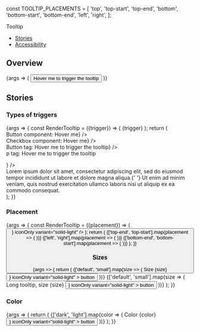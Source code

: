 
const TOOLTIP_PLACEMENTS = [
  'top',
  'top-start',
  'top-end',
  'bottom',
  'bottom-start',
  'bottom-end',
  'left',
  'right',
];

<Meta title="Components/Tooltip" component={Tooltip} />

<PageHeader>Tooltip</PageHeader>

- [Stories](#stories)
- [Accessibility](#accessibility)

## Overview

<Canvas>
  <Story name="Default">
    {args => (
      <Tooltip {...args}>
        <Tooltip.Element label="Here's my long tooltip" />
        <Tooltip.Trigger>
          <Button>Hover me to trigger the tooltip</Button>
        </Tooltip.Trigger>
      </Tooltip>
    )}
  </Story>
</Canvas>

<ArgsTable story="Default" />

## Stories

### Types of triggers

<Canvas>
  <Story name="Types of triggers">
    {args => {
      const RenderTooltip = ({trigger}) => (
        <Tooltip {...args}>
          <Tooltip.Element label="Here's tooltip" />
          <Tooltip.Trigger>{trigger}</Tooltip.Trigger>
        </Tooltip>
      );
      return (
        <Flex direction="column" style={{gap: '20px'}}>
          <div>
            <Text>Button component:</Text>
            <RenderTooltip trigger={<Button>Hover me</Button>} />
          </div>
          <div>
            <Text>Checkbox component:</Text>
            <RenderTooltip trigger={<Checkbox>Hover me</Checkbox>} />
          </div>
          <div>
            <Text>Button tag:</Text>
            <RenderTooltip
              trigger={<button>Hover me to trigger the tooltip</button>}
            />
          </div>
          <div>
            <Text>p tag:</Text>
            <RenderTooltip trigger={<p>Hover me to trigger the tooltip</p>} />
          </div>
          <div style={{width: '300px'}}>
            Lorem ipsum dolor sit amet, consectetur adipiscing elit, sed do
            eiusmod tempor incididunt ut labore et dolore magna aliqua.{' '}
            <RenderTooltip trigger="Hover me to trigger the tooltip." /> Ut enim
            ad minim veniam, quis nostrud exercitation ullamco laboris nisi ut
            aliquip ex ea commodo consequat.
          </div>
        </Flex>
      );
    }}
  </Story>
</Canvas>

### Placement

<Canvas>
  <Story name="Placement">
    {args => {
      const RenderTooltip = ({placement}) => (
        <Tooltip {...args} placement={placement}>
          <Tooltip.Element label="Report this" />
          <Tooltip.Trigger>
            <Button
              icon={<Icon color="adaptive" type="report_flag_outlined" />}
              iconOnly
              variant="solid-light"
            />
          </Tooltip.Trigger>
        </Tooltip>
      );
      return (
        <Flex justifyContent="center" style={{paddingTop: '100px'}}>
          <Flex
            direction="column"
            alignItems="center"
            style={{width: '300px', gap: '20px'}}
          >
            <RenderTooltip placement="top" />
            <Flex direction="row" justifyContent="space-between" fullWidth>
              {['top-end', 'top-start'].map(placement => (
                <RenderTooltip placement={placement} />
              ))}
            </Flex>
            <Flex direction="row" justifyContent="space-between" fullWidth>
              {['left', 'right'].map(placement => (
                <RenderTooltip placement={placement} />
              ))}
            </Flex>
            <Flex direction="row" justifyContent="space-between" fullWidth>
              {['bottom-end', 'bottom-start'].map(placement => (
                <RenderTooltip placement={placement} />
              ))}
            </Flex>
            <RenderTooltip placement="bottom" />
          </Flex>
        </Flex>
      );
    }}
  </Story>
</Canvas>

### Sizes

<Canvas>
  <Story name="Sizes" args={{defaultOpen: true}}>
    {args => {
      return (
        <Flex direction="column" style={{gap: '50px'}}>
          <Flex justifyContent="center" style={{gap: '250px'}}>
            {['default', 'small'].map(size => (
              <Flex
                direction="column"
                alignItems="center"
                style={{gap: '60px'}}
              >
                <Text>Size {size}</Text>
                <Tooltip {...args} size={size}>
                  <Tooltip.Element label="Tooltip content" />
                  <Tooltip.Trigger>
                    <Button
                      icon={
                        <Icon color="adaptive" type="report_flag_outlined" />
                      }
                      iconOnly
                      variant="solid-light"
                    >
                      button
                    </Button>
                  </Tooltip.Trigger>
                </Tooltip>
              </Flex>
            ))}
          </Flex>
          <Flex
            justifyContent="center"
            direction="column"
            style={{gap: '60px'}}
            alignItems="center"
          >
            {['default', 'small'].map(size => (
              <Flex
                direction="column"
                style={{gap: '120px'}}
                alignItems="center"
              >
                <Text>Long tooltip, size {size}</Text>
                <Tooltip {...args} size={size}>
                  <Tooltip.Element
                    label="Lorem ipsum dolor sit amet, consectetur adipiscing elit, sed do
            eiusmod tempor incididunt ut labore et dolore magna aliqua. Ut enim
            ad minim veniam, quis nostrud exercitation ullamco laboris nisi ut
            aliquip ex ea commodo consequat."
                  />
                  <Tooltip.Trigger>
                    <Button
                      icon={
                        <Icon color="adaptive" type="report_flag_outlined" />
                      }
                      iconOnly
                      variant="solid-light"
                    >
                      button
                    </Button>
                  </Tooltip.Trigger>
                </Tooltip>
              </Flex>
            ))}
          </Flex>
        </Flex>
      );
    }}
  </Story>
</Canvas>

### Color

<Canvas>
  <Story name="Color" args={{defaultOpen: true}}>
    {args => {
      return (
        <Flex justifyContent="center" style={{gap: '200px'}}>
          {['dark', 'light'].map(color => (
            <Flex direction="column" alignItems="center" style={{gap: '60px'}}>
              <Text>Color {color}</Text>
              <Tooltip {...args} color={color}>
                <Tooltip.Element label="Tooltip content" />
                <Tooltip.Trigger>
                  <Button
                    icon={<Icon color="adaptive" type="report_flag_outlined" />}
                    iconOnly
                    variant="solid-light"
                  >
                    button
                  </Button>
                </Tooltip.Trigger>
              </Tooltip>
            </Flex>
          ))}
        </Flex>
      );
    }}
  </Story>
</Canvas>
